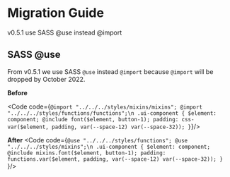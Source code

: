 
<Meta title="Releases/v0.x.x/v0.5.x/v0.5.1/Migration Guide" />

# Migration Guide

v0.5.1 use SASS @use instead @import

<PageOutline/>

## SASS @use
From v0.5.1 we use SASS `@use` instead `@import` because `@import` will be dropped by October 2022.

**Before**

<Code code={`@import "../../../styles/mixins/mixins";
@import "../../../styles/functions/functions";\n
.ui-component {
  $element: component;
  @include font($element, button-1);
  padding: css-var($element, padding, var(--space-12) var(--space-32));
}`}/>

**After**
<Code code={`@use "../../../styles/functions";
@use "../../../styles/mixins";\n
.ui-component {
  $element: component;
  @include mixins.font($element, button-1);
  padding: functions.var($element, padding, var(--space-12) var(--space-32));
}
`}/>
